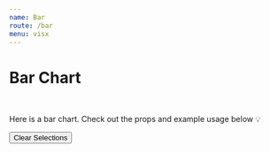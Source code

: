 ```yaml
---
name: Bar
route: /bar
menu: visx
---
```


<h1 style={{ margin: '0px' }}>Bar Chart</h1>

<br />

Here is a bar chart.
Check out the props and example usage below 💡


<Playground>
<Motor  
 config={config}>  
  <Filter label='CanonicalDate' dimension={['CanonicalDate']} />
  <Filter label='Forcast Day' dimension={['Forcast Day']} />
    <Button type="clearSelections">Clear Selections</Button>
    <Bar
     width={750} 
     height={500}  
    colorTheme="bio"
    backgroundPattern="Lines"
  //   backgroundStyle={{ style: 'LightGreen', size: 100}}
    // formatTooltipDate="%B %Y"
    // parseDateFormat="%d/%m/%Y"
    // showClosestItem={false}
    // useSingleColor
     showLabels={true}
     selectionMethod='click'
     showPoints={true}
    // showPoints='star'
      cols={[
      { qField: 'CanonicalDate', qLabel: 'Canonical Date' },
  // { qField: '=Sum([Hours])', qLabel: 'Hours' ,qChartType:'bar'},
     { qField: '=Sum([Forcast Day])', qLabel: 'Forcast Day',qChartType:'line',  qShowPoints:{ symbol: 'circle', size: 100} ,  },
    ]}/>
  </Motor>
</Playground>
